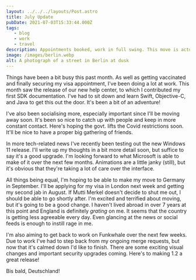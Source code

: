 ```yaml
---
layout: ../../../layouts/Post.astro
title: July Update
pubDate: 2021-07-03T15:33:44.000Z
tags:
   - blog
   - work
   - travel
description: Appointments booked, work in full swing. This move is actually happening!
image: /images/berlin.webp
alt: A photograph of a street in Berlin at dusk
---
```


Things have been a bit busy this past month. As well as getting vaccinated and finally securing my visa appointment, I've been doing a lot at work. This month saw the release of our new help center, to which I contributed my first SDK documentation. I've had to sit down and learn Swift, Objective-C, and Java to get this out the door. It's been a bit of an adventure!

I've also been socialising more, especially important since I'll be moving away soon. It's been so nice to catch up with people and keep in more constant contact. Here's hoping the govt. lifts the Covid restrictions soon. It'll be nice to have a proper big gathering of friends.

In more tech-related news I've recently been testing out the new Windows 11 release. I'll write up my thoughts in a bit more detail soon, but suffice to say it's a good upgrade. I'm looking forward to what Microsoft is able to make of it over the next few months. Animations are a little janky (still), but it's obvious that they're taking a lot of care over the interface.

All things being equal, I'm hoping to be able to make my move to Germany in September. I'll be applying for my visa in London next week and getting my second jab in August. If Mutti Merkel doesn't decide to shut me out, I should be able to go shortly after. I'm excited and terrified about moving, but it's going to be a good change. I haven't lived abroad in over 7 years at this point and England is definitely *grating* on me. It seems that the country is getting less agreeable every day. Even glancing at the news or social feeds is enough to instill rage in me.

I'm also aiming to get back to work on Funkwhale over the next few weeks. Due to work I've had to step back from my ongoing merge requests, but now that it's calmed down I'd like to finish. There are some exciting visual changes and important security upgrades coming. Here's to making 1.2 a great release!

Bis bald, Deutschland!
